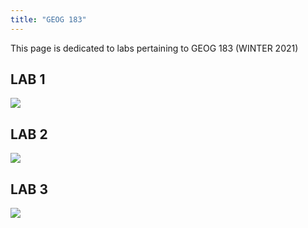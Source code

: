 ```yaml
---
title: "GEOG 183"
---
```



This page is dedicated to labs pertaining to GEOG 183 (WINTER 2021)


## LAB 1 

![](img/LAB-01.png)



## LAB 2 

![](img/ca-covid-geog183.png)




## LAB 3

![](img/lab03_geog183.png)